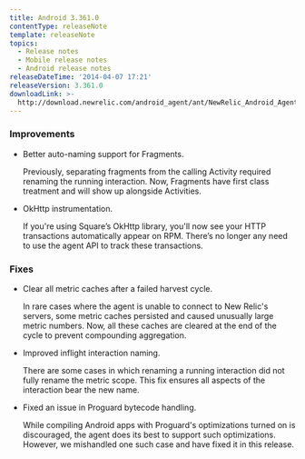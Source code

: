 ```yaml
---
title: Android 3.361.0
contentType: releaseNote
template: releaseNote
topics:
  - Release notes
  - Mobile release notes
  - Android release notes
releaseDateTime: '2014-04-07 17:21'
releaseVersion: 3.361.0
downloadLink: >-
  http://download.newrelic.com/android_agent/ant/NewRelic_Android_Agent_3.361.0.zip
---
```


### Improvements

* Better auto-naming support for Fragments.

  Previously, separating fragments from the calling Activity required renaming the running interaction. Now, Fragments have first class treatment and will show up alongside Activities.
* OkHttp instrumentation.

  If you're using Square’s OkHttp library, you'll now see your HTTP transactions automatically appear on RPM. There’s no longer any need to use the agent API to track these transactions.

### Fixes

* Clear all metric caches after a failed harvest cycle.

  In rare cases where the agent is unable to connect to New Relic's servers, some metric caches persisted and caused unusually large metric numbers. Now, all these caches are cleared at the end of the cycle to prevent compounding aggregation.
* Improved inflight interaction naming.

  There are some cases in which renaming a running interaction did not fully rename the metric scope. This fix ensures all aspects of the interaction bear the new name.
* Fixed an issue in Proguard bytecode handling.

  While compiling Android apps with Proguard's optimizations turned on is discouraged, the agent does its best to support such optimizations. However, we mishandled one such case and have fixed it in this release.
